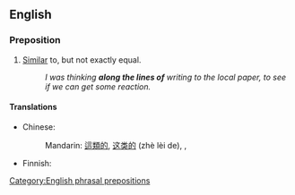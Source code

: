 ==English==

===Preposition===
{{en-prep|pos=[[along]] [[the]] [[lines]] [[of]]}}

# [[Similar]] to, but not exactly equal.
#: ''I was thinking '''along the lines of''' writing to the local paper, to see if we can get some reaction.''

====Translations====
{{trans-top|similar to but not exactly equal}}
* Chinese:
*: Mandarin: [[這]][[類]][[的]], [[这]][[类]][[的]] (zhè lèi de), {{t|zh|類似|alt=類似的|sc=Hani}}, {{t|zh|类似|tr=lèisì de|alt=类似的|sc=Hani}}
{{trans-mid}}
* Finnish: {{t|fi|siihen suuntaan, että}}
{{trans-bottom}}

[[Category:English phrasal prepositions]]
